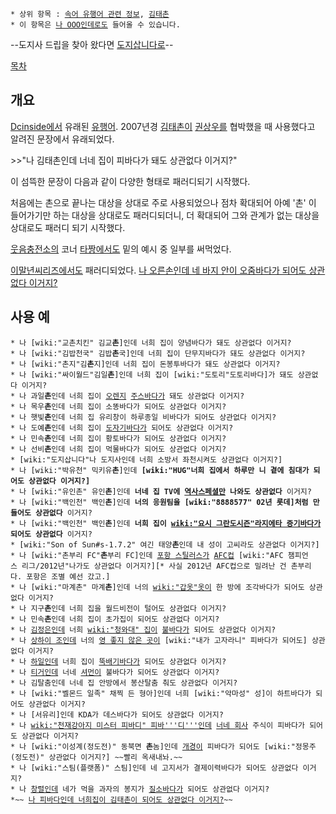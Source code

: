  * 상위 항목 : [[속어 유행어 관련 정보]], [[김태촌]]
 * 이 항목은 [[나 OOO인데]]로도 들어올 수 있습니다.

--도지사 드립을 찾아 왔다면 [[도지삽니다]]로--

[[목차]]

== 개요 ==
[[Dcinside]]에서 유래된 [[유행어]]. 2007년경 [[김태촌]]이 [[권상우]]를 협박했을 때 사용했다고 알려진 문장에서 유래되었다.

>>"나 김태촌인데 너네 집이 피바다가 돼도 상관없다 이거지?"

이 섬뜩한 문장이 다음과 같이 다양한 형태로 패러디되기 시작했다.

처음에는 촌으로 끝나는 대상을 상대로 주로 사용되었으나 점차 확대되어 아예 '촌' 이 들어가기만 하는 대상을 상대로도 패러디되더니, 더 확대되어 그와 관계가 없는 대상을 상대로도 패러디 되기 시작했다.

[[웃음충전소]]의 코너 [[타짱]]에서도 밑의 예시 중 일부를 써먹었다.

[[이말년씨리즈]]에서도 패러디되었다. [http://comic.naver.com/webtoon/detail.nhn?titleId=103759&no=61&weekday=wed 나 오른손인데 네 바지 안이 오줌바다가 되어도 상관없다 이거지?]

== 사용 예 ==
 * 나 [wiki:"교촌치킨" 김교'''촌''']인데 너희 집이 양념바다가 돼도 상관없다 이거지?
 * 나 [wiki:"김밥천국" 김밥'''촌'''국]인데 너희 집이 단무지바다가 돼도 상관없다 이거지?
 * 나 [wiki:"촌지"김'''촌'''지]인데 너희 집이 돈봉투바다가 돼도 상관없다 이거지?
 * 나 [wiki:"싸이월드"김일'''촌''']인데 너희 집이 [wiki:"도토리"도토리바다]가 돼도 상관없다 이거지?
 * 나 과일'''촌'''인데 너희 집이 [[오렌지]] [[주스]]바다가 돼도 상관없다 이거지? 
 * 나 목우'''촌'''인데 너희 집이 소똥바다가 되어도 상관없다 이거지?
 * 나 햇빛'''촌'''인데 너희 집 유리창이 하루종일 비바다가 되어도 상관없다 이거지?
 * 나 도예'''촌'''인데 너희 집이 [[도자기]]바다가 되어도 상관없다 이거지?
 * 나 민속'''촌'''인데 너희 집이 황토바다가 되어도 상관없다 이거지?
 * 나 선비'''촌'''인데 너희 집이 먹물바다가 되어도 상관없다 이거지?
 * [wiki:"도지삽니다"나 도지사인데 너희 소방서 좌천시켜도 상관없다 이거지?]
 * 나 [wiki:"박유천" 믹키유'''촌''']인데 '''[wiki:"HUG"너희 집에서 하루만 니 곁에 침대가 되어도 상관없다 이거지?]'''
 * 나 [wiki:"유인촌" 유인'''촌''']인데 '''너네 집 TV에 [[역사스페셜]]만 나와도 상관없다''' 이거지?
 * 나 [wiki:"백인천" 백인'''촌''']인데 '''너의 응원팀을 [wiki:"8888577" 02년 롯데]처럼 만들어도 상관없다''' 이거지?
 * 나 [wiki:"백인천" 백인'''촌''']인데 '''너희 집이 [[wiki:"요시 그란도시즌"라지에타 증기바다가]] 되어도 상관없다''' 이거지?
 * [wiki:"Son of Sun#s-1.7.2" 여긴 태양'''촌'''인데 내 성이 고씨라도 상관없다 이거지?]
 * 나 [wiki:"촌부리 FC"'''촌'''부리 FC]인데 [[포항 스틸러스]]가 [[AFC컵]] [wiki:"AFC 챔피언스 리그/2012년"나가도 상관없다 이거지?][* 사실 2012년 AFC컵으로 밀려난 건 촌부리다. 포항은 조별 예선 갔고.]
 * 나 [wiki:"마계촌" 마계'''촌''']인데 너의 [[wiki:"갑옷"옷]]이 한 방에 조각바다가 되어도 상관없다 이거지?
 * 나 지구'''촌'''인데 너희 집을 월드비전이 털어도 상관없다 이거지?
 * 나 민속'''촌'''인데 너희 집이 초가집이 되어도 상관없다 이거지?
 * 나 [[김정은]]인데 너희 [[wiki:"청와대" 집]]이 [[불바다]]가 되어도 상관없다 이거지?
 * 나 [[상하이 조(야인시대)|상하이 조]]인데 너의 [[영 좋지 않은 곳]]이 [wiki:"내가 고자라니" 피바다가 되어도] 상관없다 이거지?
 * 나 [[하일]]인데 너희 집이 [[뚝배기]]바다가 되어도 상관없다 이거지?
 * 나 [[티거]]인데 너네 [[셔먼]]이 불바다가 되어도 상관없다 이거지?
 * 나 김탈춤인데 너네 집 안방에서 봉산탈춤 춰도 상관없다 이거지?
 * 나 [wiki:"벨몬드 일족" 채찍 든 형아]인데 너희 [wiki:"악마성" 성]이 하트바다가 되어도 상관없다 이거지?
 * 나 [서유리]인데 KDA가 데스바다가 되어도 상관없다 이거지?
 * 나 [[wiki:"천재강아지 미스터 피바디" 피바'''디''']]인데 [[드림웍스|너네 회사]] 주식이 피바다가 되어도 상관없다 이거지?
 * 나 [wiki:"이성계(정도전)" 동북면 '''촌'''놈]인데 [[개경]]이 피바다가 되어도 [wiki:"정몽주(정도전)" 상관없다 이거지?] ~~빨리 옥새내놔.~~
 * 나 [wiki:"스팀(플랫폼)" 스팀]인데 네 고지서가 결제이력바다가 되어도 상관없다 이거지?
 * 나 [[창렬]]인데 네가 먹을 과자의 봉지가 [[질소]]바다가 되어도 상관없다 이거지?
 *~~ [[러시아식 유머|나 피바다인데 너희집이 김태촌이 되어도 상관없다 이거지?]]~~
